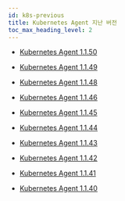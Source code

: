```yaml
---
id: k8s-previous
title: Kubernetes Agent 지난 버전
toc_max_heading_level: 2
---
```



* [Kubernetes Agent 1.1.50](k8s-1.1.50)

* [Kubernetes Agent 1.1.49](k8s-1.1.49)

* [Kubernetes Agent 1.1.48](k8s-1.1.48)

* [Kubernetes Agent 1.1.46](k8s-1.1.46)

* [Kubernetes Agent 1.1.45](k8s-1.1.45)

* [Kubernetes Agent 1.1.44](k8s-1.1.44)

* [Kubernetes Agent 1.1.43](k8s-1.1.43)

* [Kubernetes Agent 1.1.42](k8s-1.1.42)

* [Kubernetes Agent 1.1.41](k8s-1.1.41)

* [Kubernetes Agent 1.1.40](k8s-1.1.40)